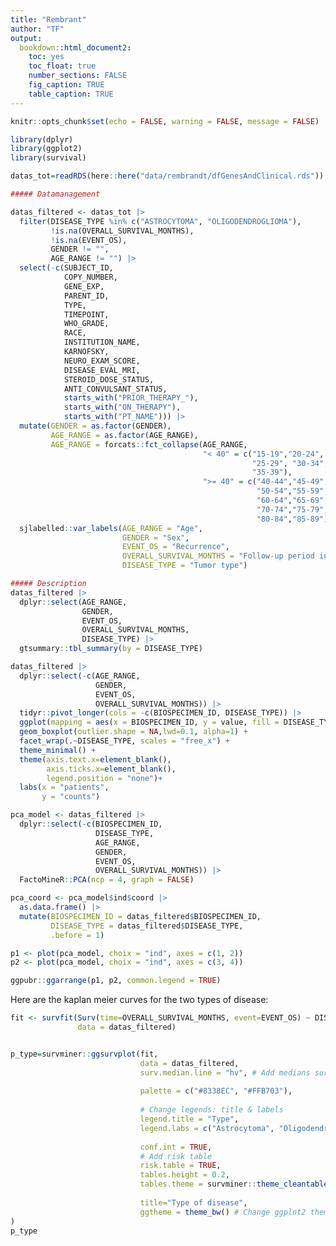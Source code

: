 ```yaml
---
title: "Rembrant"
author: "TF"
output: 
  bookdown::html_document2:
    toc: yes
    toc_float: true
    number_sections: FALSE
    fig_caption: TRUE
    table_caption: TRUE
---
```



```r
knitr::opts_chunk$set(echo = FALSE, warning = FALSE, message = FALSE)
```


```r

library(dplyr)
library(ggplot2)
library(survival)

datas_tot=readRDS(here::here("data/rembrandt/dfGenesAndClinical.rds"))

```


```r
##### Datamanagement

datas_filtered <- datas_tot |> 
  filter(DISEASE_TYPE %in% c("ASTROCYTOMA", "OLIGODENDROGLIOMA"),
         !is.na(OVERALL_SURVIVAL_MONTHS),
         !is.na(EVENT_OS),
         GENDER != "",
         AGE_RANGE != "") |> 
  select(-c(SUBJECT_ID,
            COPY_NUMBER,
            GENE_EXP,
            PARENT_ID,
            TYPE,
            TIMEPOINT,
            WHO_GRADE,
            RACE,
            INSTITUTION_NAME,
            KARNOFSKY,
            NEURO_EXAM_SCORE,
            DISEASE_EVAL_MRI,
            STEROID_DOSE_STATUS,
            ANTI_CONVULSANT_STATUS,
            starts_with("PRIOR_THERAPY_"),
            starts_with("ON_THERAPY"),
            starts_with("PT_NAME"))) |> 
  mutate(GENDER = as.factor(GENDER),
         AGE_RANGE = as.factor(AGE_RANGE),
         AGE_RANGE = forcats::fct_collapse(AGE_RANGE,
                                           "< 40" = c("15-19","20-24",
                                                      "25-29", "30-34",
                                                      "35-39"),
                                           ">= 40" = c("40-44","45-49",
                                                       "50-54","55-59",
                                                       "60-64","65-69",
                                                       "70-74","75-79",
                                                       "80-84","85-89"))) |> 
  sjlabelled::var_labels(AGE_RANGE = "Age",
                         GENDER = "Sex",
                         EVENT_OS = "Recurrence",
                         OVERALL_SURVIVAL_MONTHS = "Follow-up period in months",
                         DISEASE_TYPE = "Tumor type")
```

```r
##### Description
datas_filtered |> 
  dplyr::select(AGE_RANGE,
                GENDER,
                EVENT_OS,
                OVERALL_SURVIVAL_MONTHS,
                DISEASE_TYPE) |> 
  gtsummary::tbl_summary(by = DISEASE_TYPE)
```

```r
datas_filtered |> 
  dplyr::select(-c(AGE_RANGE,
                   GENDER,
                   EVENT_OS,
                   OVERALL_SURVIVAL_MONTHS)) |> 
  tidyr::pivot_longer(cols = -c(BIOSPECIMEN_ID, DISEASE_TYPE)) |> 
  ggplot(mapping = aes(x = BIOSPECIMEN_ID, y = value, fill = DISEASE_TYPE)) +
  geom_boxplot(outlier.shape = NA,lwd=0.1, alpha=1) +
  facet_wrap(.~DISEASE_TYPE, scales = "free_x") +
  theme_minimal() +
  theme(axis.text.x=element_blank(),
        axis.ticks.x=element_blank(),
        legend.position = "none")+
  labs(x = "patients",
       y = "counts")

```

```r
pca_model <- datas_filtered |> 
  dplyr::select(-c(BIOSPECIMEN_ID,
                   DISEASE_TYPE,
                   AGE_RANGE,
                   GENDER,
                   EVENT_OS,
                   OVERALL_SURVIVAL_MONTHS)) |> 
  FactoMineR::PCA(ncp = 4, graph = FALSE)

pca_coord <- pca_model$ind$coord |> 
  as.data.frame() |> 
  mutate(BIOSPECIMEN_ID = datas_filtered$BIOSPECIMEN_ID,
         DISEASE_TYPE = datas_filtered$DISEASE_TYPE,
         .before = 1)

p1 <- plot(pca_model, choix = "ind", axes = c(1, 2))
p2 <- plot(pca_model, choix = "ind", axes = c(3, 4))

ggpubr::ggarrange(p1, p2, common.legend = TRUE)
```

Here are the kaplan meier curves for the two types of disease: 

```r
fit <- survfit(Surv(time=OVERALL_SURVIVAL_MONTHS, event=EVENT_OS) ~ DISEASE_TYPE,
               data = datas_filtered)


p_type=survminer::ggsurvplot(fit,
                             data = datas_filtered,
                             surv.median.line = "hv", # Add medians survival
                             
                             palette = c("#8338EC", "#FFB703"),
                             
                             # Change legends: title & labels
                             legend.title = "Type",
                             legend.labs = c("Astrocytoma", "Oligodendroglioma"),
                             
                             conf.int = TRUE,
                             # Add risk table
                             risk.table = TRUE,
                             tables.height = 0.2,
                             tables.theme = survminer::theme_cleantable(),
                             
                             title="Type of disease",
                             ggtheme = theme_bw() # Change ggplot2 theme
)
p_type

```


